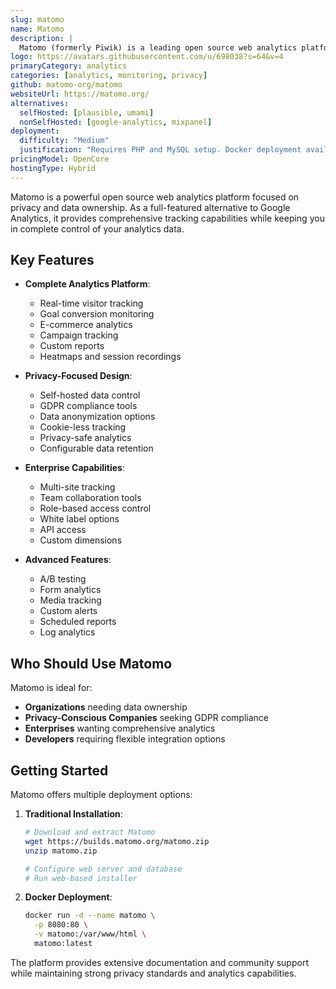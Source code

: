 ```yaml
---
slug: matomo
name: Matomo
description: |
  Matomo (formerly Piwik) is a leading open source web analytics platform that gives you complete control over your data. It's a privacy-focused alternative to Google Analytics with comprehensive tracking and reporting capabilities.
logo: https://avatars.githubusercontent.com/u/698038?s=64&v=4
primaryCategory: analytics
categories: [analytics, monitoring, privacy]
github: matomo-org/matomo
websiteUrl: https://matomo.org/
alternatives:
  selfHosted: [plausible, umami]
  nonSelfHosted: [google-analytics, mixpanel]
deployment:
  difficulty: "Medium"
  justification: "Requires PHP and MySQL setup. Docker deployment available but configuration needed for production use."
pricingModel: OpenCore
hostingType: Hybrid
---
```


Matomo is a powerful open source web analytics platform focused on privacy and data
ownership. As a full-featured alternative to Google Analytics, it provides comprehensive
tracking capabilities while keeping you in complete control of your analytics data.

## Key Features

- **Complete Analytics Platform**:

  - Real-time visitor tracking
  - Goal conversion monitoring
  - E-commerce analytics
  - Campaign tracking
  - Custom reports
  - Heatmaps and session recordings

- **Privacy-Focused Design**:

  - Self-hosted data control
  - GDPR compliance tools
  - Data anonymization options
  - Cookie-less tracking
  - Privacy-safe analytics
  - Configurable data retention

- **Enterprise Capabilities**:

  - Multi-site tracking
  - Team collaboration tools
  - Role-based access control
  - White label options
  - API access
  - Custom dimensions

- **Advanced Features**:
  - A/B testing
  - Form analytics
  - Media tracking
  - Custom alerts
  - Scheduled reports
  - Log analytics

## Who Should Use Matomo

Matomo is ideal for:

- **Organizations** needing data ownership
- **Privacy-Conscious Companies** seeking GDPR compliance
- **Enterprises** wanting comprehensive analytics
- **Developers** requiring flexible integration options

## Getting Started

Matomo offers multiple deployment options:

1. **Traditional Installation**:

   ```bash
   # Download and extract Matomo
   wget https://builds.matomo.org/matomo.zip
   unzip matomo.zip

   # Configure web server and database
   # Run web-based installer
   ```

2. **Docker Deployment**:
   ```bash
   docker run -d --name matomo \
     -p 8080:80 \
     -v matomo:/var/www/html \
     matomo:latest
   ```

The platform provides extensive documentation and community support while
maintaining strong privacy standards and analytics capabilities.
